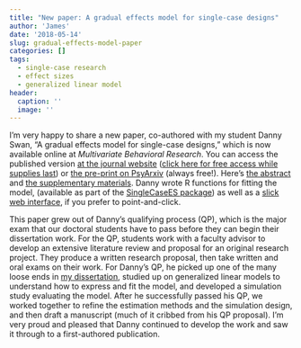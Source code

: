 ```yaml
---
title: "New paper: A gradual effects model for single-case designs"
author: 'James'
date: '2018-05-14'
slug: gradual-effects-model-paper
categories: []
tags:
  - single-case research
  - effect sizes
  - generalized linear model
header:
  caption: ''
  image: ''
---
```


I'm very happy to share a new paper, co-authored with my student Danny Swan, "A gradual effects model for single-case designs," which is now available online at _Multivariate Behavioral Research_. You can access the published version [at the journal website](https://www.tandfonline.com/doi/abs/10.1080/00273171.2018.1466681?journalCode=hmbr20) ([click here for free access while supplies last](https://www.tandfonline.com/eprint/dkVfazwZaxnyaa9MfUjw/full)) or [the pre-print on PsyArxiv](https://psyarxiv.com/vh964/) (always free!). Here's [the abstract](/publication/gradual-effects-model) and [the supplementary materials](https://osf.io/uzkq6/). Danny wrote R functions for fitting the model, (available as part of the [SingleCaseES package](/software/singlecasees/)) as well as a [slick web interface](https://jepusto.shinyapps.io/gem-scd/), if you prefer to point-and-click. 

This paper grew out of Danny's qualifying process (QP), which is the major exam that our doctoral students have to pass before they can begin their dissertation work. For the QP, students work with a faculty advisor to develop an extensive literature review and proposal for an original research project. They produce a written research proposal, then take written and oral exams on their work. For Danny's QP, he picked up one of the many loose ends in [my dissertation](/publication/operationally-comparable-effect-sizes), studied up on generalized linear models to understand how to express and fit the model, and developed a simulation study evaluating the model. After he successfully passed his QP, we worked together to refine the estimation methods and the simulation design, and then draft a manuscript (much of it cribbed from his QP proposal). I'm very proud and pleased that Danny continued to develop the work and saw it through to a first-authored publication. 